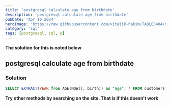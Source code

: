 ```yaml
---
title: 'postgresql calculate age from birthdate'
description: 'postgresql calculate age from birthdate'
pubDate: 'Apr 16 2024'
heroImage: 'https://raw.githubusercontent.com/vitalik-hakim/TABLES404/main/error_b/sql.png'
category: 'sql'
tags: [postgresql, sql, p]
---
```


**The solution for this is noted below**

## postgresql calculate age from birthdate

### Solution

```sql
SELECT EXTRACT(YEAR from AGE(NOW(), birth)) as "age", * FROM customers;
```

**Try other methods by searching on the site. That is if this doesn't work**

